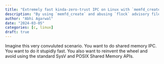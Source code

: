 ```yaml
---
title: "Extremely fast kinda-zero-trust IPC on Linux with `memfd_create` and abusing file locking"
description: "By using `memfd_create` and abusing `flock` advisory file-locking, I implement an extremely fast method for IPC between two processes that kinda trust each other but don't in Linux."
author: "Abhi Agarwal"
date: "2024-03-05"
categories: [c, linux]
draft: true
---
```


Imagine this very convuluted scenario. You want to do shared memory IPC. You want to do it stupidly fast. You also want to reinvent the wheel and avoid using the standard SysV and POSIX Shared Memory APIs.
